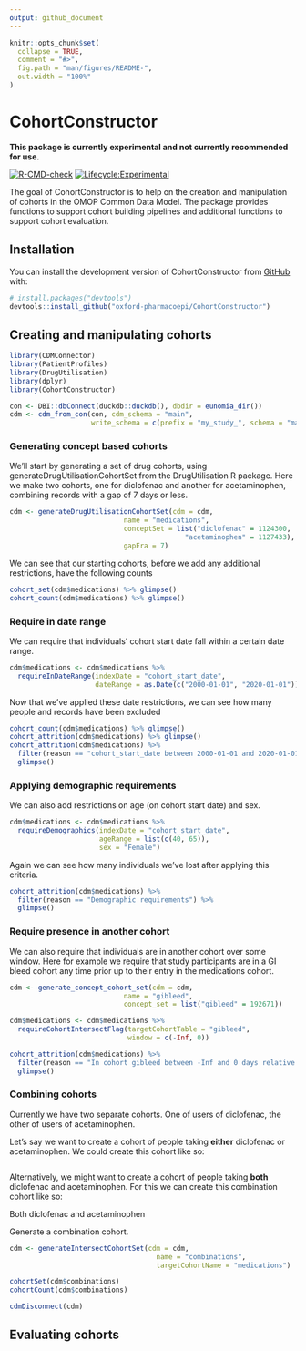 ```yaml
---
output: github_document
---
```


<!-- README.md is generated from README.Rmd. Please edit that file -->

```r
knitr::opts_chunk$set(
  collapse = TRUE,
  comment = "#>",
  fig.path = "man/figures/README-",
  out.width = "100%"
)
```

# CohortConstructor

**This package is currently experimental and not currently recommended for use.**

<!-- badges: start -->

[![R-CMD-check](https://github.com/oxford-pharmacoepi/CohortConstructor/workflows/R-CMD-check/badge.svg)](https://github.com/oxford-pharmacoepi/CohortConstructor/actions) [![Lifecycle:Experimental](https://img.shields.io/badge/Lifecycle-Experimental-339999)](https://lifecycle.r-lib.org/articles/stages.html#experimental)

<!-- badges: end -->

The goal of CohortConstructor is to help on the creation and manipulation of cohorts in the OMOP Common Data Model. The package provides functions to support cohort building pipelines and additional functions to support cohort evaluation.

## Installation

You can install the development version of CohortConstructor from [GitHub](https://github.com/) with:

```r
# install.packages("devtools")
devtools::install_github("oxford-pharmacoepi/CohortConstructor")
```

## Creating and manipulating cohorts

```r
library(CDMConnector)
library(PatientProfiles)
library(DrugUtilisation)
library(dplyr)
library(CohortConstructor)

con <- DBI::dbConnect(duckdb::duckdb(), dbdir = eunomia_dir())
cdm <- cdm_from_con(con, cdm_schema = "main", 
                    write_schema = c(prefix = "my_study_", schema = "main"))
```

### Generating concept based cohorts

We'll start by generating a set of drug cohorts, using generateDrugUtilisationCohortSet from the DrugUtilisation R package. Here we make two cohorts, one for diclofenac and another for acetaminophen, combining records with a gap of 7 days or less.

```r
cdm <- generateDrugUtilisationCohortSet(cdm = cdm,  
                            name = "medications",
                            conceptSet = list("diclofenac" = 1124300,
                                           "acetaminophen" = 1127433),
                            gapEra = 7)
```

We can see that our starting cohorts, before we add any additional restrictions, have the following counts

```r
cohort_set(cdm$medications) %>% glimpse()
cohort_count(cdm$medications) %>% glimpse()
```

### Require in date range

We can require that individuals' cohort start date fall within a certain date range.

```r
cdm$medications <- cdm$medications %>% 
  requireInDateRange(indexDate = "cohort_start_date",
                     dateRange = as.Date(c("2000-01-01", "2020-01-01")))
```

Now that we've applied these date restrictions, we can see how many people and records have been excluded

```r
cohort_count(cdm$medications) %>% glimpse()
cohort_attrition(cdm$medications) %>% glimpse()
cohort_attrition(cdm$medications) %>% 
  filter(reason == "cohort_start_date between 2000-01-01 and 2020-01-01") %>% 
  glimpse()
```

### Applying demographic requirements

We can also add restrictions on age (on cohort start date) and sex.

```r
cdm$medications <- cdm$medications %>% 
  requireDemographics(indexDate = "cohort_start_date",
                      ageRange = list(c(40, 65)),
                      sex = "Female")
```

Again we can see how many individuals we've lost after applying this criteria.

```r
cohort_attrition(cdm$medications) %>% 
  filter(reason == "Demographic requirements") %>% 
  glimpse()
```

### Require presence in another cohort

We can also require that individuals are in another cohort over some window. Here for example we require that study participants are in a GI bleed cohort any time prior up to their entry in the medications cohort.

```r
cdm <- generate_concept_cohort_set(cdm = cdm, 
                            name = "gibleed",
                            concept_set = list("gibleed" = 192671))

cdm$medications <- cdm$medications %>% 
  requireCohortIntersectFlag(targetCohortTable = "gibleed",
                             window = c(-Inf, 0))
```

```r
cohort_attrition(cdm$medications) %>% 
  filter(reason == "In cohort gibleed between -Inf and 0 days relative to cohort_start_date") %>% 
  glimpse()
```

### Combining cohorts

Currently we have two separate cohorts. One of users of diclofenac, the other of users of acetaminophen.

Let's say we want to create a cohort of people taking **either** diclofenac or acetaminophen. We could create this cohort like so:

```r

```

Alternatively, we might want to create a cohort of people taking **both** diclofenac and acetaminophen. For this we can create this combination cohort like so:

Both diclofenac and acetaminophen

Generate a combination cohort.

```r
cdm <- generateIntersectCohortSet(cdm = cdm, 
                                    name = "combinations", 
                                    targetCohortName = "medications")

cohortSet(cdm$combinations)
cohortCount(cdm$combinations)
```

```r
cdmDisconnect(cdm)
```

## Evaluating cohorts
